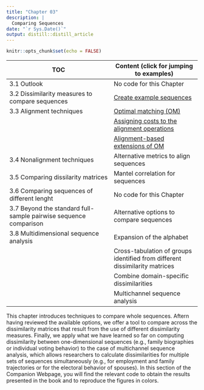 ```yaml
---
title: "Chapter 03"
description: |
  Comparing Sequences
date: "`r Sys.Date()`"
output: distill::distill_article
---
```


```r
knitr::opts_chunk$set(echo = FALSE)
```

| TOC                      | Content (click for jumping to examples)  |
|-------------------------------------|-------------------------------|
| 3.1 Outlook |  No code for this Chapter   |
| 3.2 Dissimilarity measures to compare sequences | [Create example sequences](rChapter3-2.html) |
| 3.3 Alignment techniques |  [Optimal matching (OM)](rChapter3-3.html) |
| |  [Assigning costs to the alignment operations](rChapter3-3.html) |
| |  [Alignment-based extensions of OM](rChapter3-3.html) |
| 3.4 Nonalignment techniques |  Alternative metrics to align sequences |
| 3.5 Comparing dissilarity matrices | Mantel correlation for sequences |
| 3.6 Comparing sequences of different lenght | No code for this Chapter |
| 3.7	Beyond the standard full-sample pairwise sequence comparison | Alternative options to compare sequences |
| 3.8	Multidimensional sequence analysis | Expansion of the alphabet |
|  | Cross-tabulation of groups identified from different dissimilarity matrices |
|  | Combine domain-specific dissimilarities |
|  | Multichannel sequence analysis |


This chapter introduces techniques to compare whole sequences. Aftern having reviewed the available options, we offer a tool to compare across the dissimilarity matrices that result from the use of different dissimilarity measures. Finally, we apply what we have learned so far on computing dissimilarity between one-dimensional sequences (e.g., family biographies or individual voting behavior) to the case of multichannel sequence analysis, which allows researchers to calculate dissimilarities for multiple sets of sequences simultaneously (e.g., for employment and family trajectories or for the electoral behavior of spouses). In this section of the Companion Webpage, you will find the relevant code to obtain the results presented in the book and to reproduce the figures in colors.  
